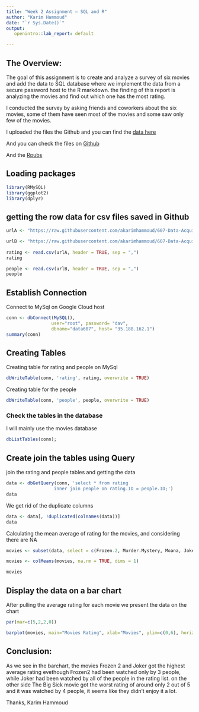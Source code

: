 ```yaml
---
title: "Week 2 Assignment – SQL and R"
author: "Karim Hammoud"
date: "`r Sys.Date()`"
output:
   openintro::lab_report: default

---
```


## The Overview:

The goal of this assignment is to create and analyze a survey of six movies and add the data to SQL database where we implement the data from a secure password host to the R markdown. the finding of this report is analyzing the movies and find out which one has the most rating.


I conducted the survey by asking friends and coworkers about the six movies, some of them have seen most of the movies and some saw only few of the movies.

I uploaded the files the Github and you can find the [data here](https://github.com/akarimhammoud/607-Data-Acquisition-and-Management-CUNY-SPS-Fall2020/blob/master/Week%202%20R%20and%20SQL/Data/Week%202%20movie_data.csv)

And you can check the files on [Github](https://github.com/akarimhammoud/607-Data-Acquisition-and-Management-CUNY-SPS-Fall2020/tree/master/Week%202%20R%20and%20SQL)

And the [Rpubs](https://rpubs.com/karim7mod/658836)

## Loading packages

```r
library(RMySQL)
library(ggplot2)
library(dplyr)
```

## getting the row data for csv files saved in Github
```r
urlA <- "https://raw.githubusercontent.com/akarimhammoud/607-Data-Acquisition-and-Management-CUNY-SPS-Fall2020/master/Week%202%20R%20and%20SQL/Data/Week%202%20movie_data.csv"

urlB <- "https://raw.githubusercontent.com/akarimhammoud/607-Data-Acquisition-and-Management-CUNY-SPS-Fall2020/master/Week%202%20R%20and%20SQL/Data/Week2_people.csv"
 
rating <- read.csv(urlA, header = TRUE, sep = ",")
rating

people <- read.csv(urlB, header = TRUE, sep = ",")
people
```


## Establish Connection

Connect to MySql on Google Cloud host

```r
conn <- dbConnect(MySQL(),
                 user="root", password= "dav",
                 dbname="data607", host= "35.188.162.1")
summary(conn)
```


## Creating Tables

Creating table for rating and people on MySql

```r
dbWriteTable(conn, 'rating', rating, overwrite = TRUE)
```

Creating table for the people 

```r
dbWriteTable(conn, 'people', people, overwrite = TRUE)
```

### Check the tables in the database

I will mainly use the movies database

```r
dbListTables(conn);
```

## Create join the tables using Query
join the rating and people tables and getting the data

```r
data <- dbGetQuery(conn, 'select * from rating 
                  inner join people on rating.ID = people.ID;')
data
```

We get rid of the duplicate columns

```r
data <- data[, !duplicated(colnames(data))]
data
```

Calculating the mean average of rating for the movies, and considering there are NA 
```r
movies <- subset(data, select = c(Frozen.2, Murder.Mystery, Moana, Joker, The.Big.Kick, Get.out))

movies <- colMeans(movies, na.rm = TRUE, dims = 1)

movies
```



## Display the data on a bar chart

After pulling the average rating for each movie we present the data on the chart

```r
par(mar=c(5,2,2,0))

barplot(movies, main="Movies Rating", xlab="Movies", ylim=c(0,6), horiz=FALSE,cex.lab=1 , col= c("lightcyan","mistyrose","beige","yellow","red","green"), names.arg=c("Frozen 2", "MurderMystery", "Moana", "Joker", "The Big Kick", "Get out" ))
```

## Conclusion:

As we see in the barchart, the movies Frozen 2 and Joker got the highest average rating evethough Frozen2 had been watched only by 3 people, while Joker had been watched by all of the people in the rating list. on the other side The Big Sick movie got the worst rating of around only 2 out of 5 and it was watched by 4 people, it seems like they didn't enjoy it a lot.

Thanks,
Karim Hammoud
